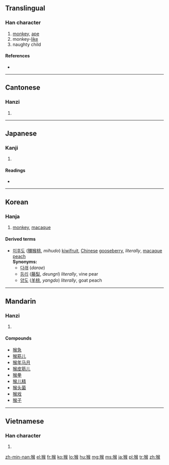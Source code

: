 ==Translingual==

===Han character===
{{Han char|rn=94|rad=犬|as=09|sn=12|four=4723<sub>4</sub>|canj=大竹人弓大 (KHONK)|ids=⿰[[⺨]][[侯]]}}

# [[monkey]], [[ape]]
# monkey-[[like]]
# naughty child

====References====
* {{Han ref|kx=0715.170|dkj=20553|dj=1127.120|hdz=21358.110|uh=7334|ud=29492|bh=B555|bd=46421}}

----

==Cantonese==

===Hanzi===
{{yue-hanzi|jyut=hau4|y=hau4}}

# {{defn|lang=yue|sort=犬09}}

----

==Japanese==

===Kanji===
{{ja-kanji|grade=|rs=犬09}}

# {{defn|lang=ja|sort=犬09}}

====Readings====
* {{ja-readings|on=[[こう]] (kō), [[ご]] (go)|kun=[[さる]] (saru)}}

----

==Korean==

===Hanja===
{{ko-hanja|hangeul=후|eumhun=|rv=hu|mr=hu|y=hwu}}

# [[monkey]], [[macaque]]

====Derived terms====
* [[미후도]] ([[獼]][[猴#Korean|猴]][[桃]], ''mihudo'') [[kiwifruit]], [[Chinese]] [[gooseberry]], ''literally'', [[macaque]] [[peach]] <br> '''Synonyms:'''
** [[다래]] (''darae'')
** [[등리]] ([[藤]][[梨]], ''deungri'') ''literally'', vine pear
** [[양도]] ([[羊]][[桃]], ''yangdo'') ''literally'', goat peach

----

==Mandarin==

===Hanzi===
{{cmn-hanzi|pin=[[hóu]] ([[hou2]])|wg=hou<sup>2</sup>}}

# {{defn|lang=cmn|sort=犬09}}

====Compounds====
* [[猴急]]
* [[猴筋儿]]
* [[猴年马月]]
* [[猴皮筋儿]]
* [[猴拳]]
* [[猴儿精]]
* [[猴头菌]]
* [[猴戏]]
* [[猴子]]

----

==Vietnamese==

===Han character===
{{vi-hantu|[[hầu]]|rs=犬09}}

# {{defn|lang=vi|sort=犬09}}

[[zh-min-nan:猴]]
[[el:猴]]
[[fr:猴]]
[[ko:猴]]
[[lo:猴]]
[[hu:猴]]
[[mg:猴]]
[[ms:猴]]
[[ja:猴]]
[[pl:猴]]
[[tr:猴]]
[[zh:猴]]